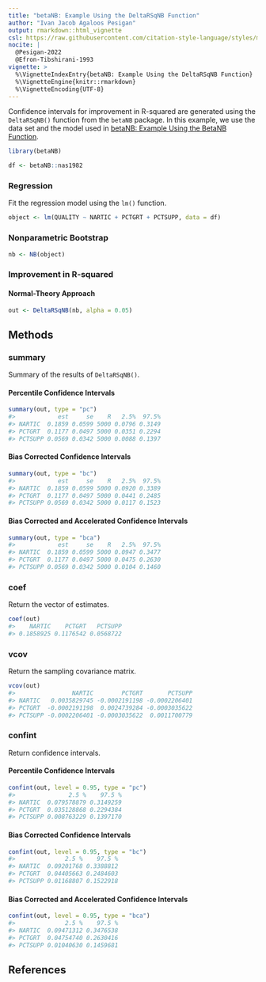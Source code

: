 ```yaml
---
title: "betaNB: Example Using the DeltaRSqNB Function"
author: "Ivan Jacob Agaloos Pesigan"
output: rmarkdown::html_vignette
csl: https://raw.githubusercontent.com/citation-style-language/styles/master/apa.csl
nocite: |
  @Pesigan-2022
  @Efron-Tibshirani-1993
vignette: >
  %\VignetteIndexEntry{betaNB: Example Using the DeltaRSqNB Function}
  %\VignetteEngine{knitr::rmarkdown}
  %\VignetteEncoding{UTF-8}
---
```




Confidence intervals for
improvement in R-squared
are generated using
the `DeltaRSqNB()` function from the `betaNB` package.
In this example,
we use the data set and the model used in
[betaNB: Example Using the BetaNB Function](example-beta-nb.html).


``` r
library(betaNB)
```




``` r
df <- betaNB::nas1982
```

### Regression

Fit the regression model using the `lm()` function.


``` r
object <- lm(QUALITY ~ NARTIC + PCTGRT + PCTSUPP, data = df)
```

### Nonparametric Bootstrap


``` r
nb <- NB(object)
```

### Improvement in R-squared

#### Normal-Theory Approach


``` r
out <- DeltaRSqNB(nb, alpha = 0.05)
```

## Methods

### summary

Summary of the results of `DeltaRSqNB()`.

#### Percentile Confidence Intervals


``` r
summary(out, type = "pc")
#>            est     se    R   2.5%  97.5%
#> NARTIC  0.1859 0.0599 5000 0.0796 0.3149
#> PCTGRT  0.1177 0.0497 5000 0.0351 0.2294
#> PCTSUPP 0.0569 0.0342 5000 0.0088 0.1397
```

#### Bias Corrected Confidence Intervals


``` r
summary(out, type = "bc")
#>            est     se    R   2.5%  97.5%
#> NARTIC  0.1859 0.0599 5000 0.0920 0.3389
#> PCTGRT  0.1177 0.0497 5000 0.0441 0.2485
#> PCTSUPP 0.0569 0.0342 5000 0.0117 0.1523
```

#### Bias Corrected and Accelerated Confidence Intervals


``` r
summary(out, type = "bca")
#>            est     se    R   2.5%  97.5%
#> NARTIC  0.1859 0.0599 5000 0.0947 0.3477
#> PCTGRT  0.1177 0.0497 5000 0.0475 0.2630
#> PCTSUPP 0.0569 0.0342 5000 0.0104 0.1460
```

### coef

Return the vector of estimates.


``` r
coef(out)
#>    NARTIC    PCTGRT   PCTSUPP 
#> 0.1858925 0.1176542 0.0568722
```

### vcov

Return the sampling covariance matrix.


``` r
vcov(out)
#>                NARTIC        PCTGRT       PCTSUPP
#> NARTIC   0.0035829745 -0.0002191198 -0.0002206401
#> PCTGRT  -0.0002191198  0.0024739284 -0.0003035622
#> PCTSUPP -0.0002206401 -0.0003035622  0.0011700779
```

### confint

Return confidence intervals.

#### Percentile Confidence Intervals


``` r
confint(out, level = 0.95, type = "pc")
#>               2.5 %    97.5 %
#> NARTIC  0.079578879 0.3149259
#> PCTGRT  0.035128868 0.2294384
#> PCTSUPP 0.008763229 0.1397170
```

#### Bias Corrected Confidence Intervals


``` r
confint(out, level = 0.95, type = "bc")
#>              2.5 %    97.5 %
#> NARTIC  0.09201768 0.3388812
#> PCTGRT  0.04405663 0.2484603
#> PCTSUPP 0.01168807 0.1522918
```

#### Bias Corrected and Accelerated Confidence Intervals


``` r
confint(out, level = 0.95, type = "bca")
#>              2.5 %    97.5 %
#> NARTIC  0.09471312 0.3476538
#> PCTGRT  0.04754740 0.2630416
#> PCTSUPP 0.01040630 0.1459681
```

## References
